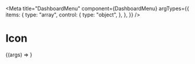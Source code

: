 
<Meta
  title="DashboardMenu"
  component={DashboardMenu}
  argTypes={{
    items: {
      type: "array",
      control: {
        type: "object",
      },
    },
  }}
/>

# Icon

<Canvas>
  <Story
    name="Default"
    args={{
      items: [
        { label: "Home", url: "/", icon: { name: "home" } },
        { label: "Search", url: "/search", icon: { name: "search" } },
        { label: "Warnings", url: "/warnings", icon: { name: "alert-circle" } },
      ],
    }}
  >
    {(args) => <DashboardMenu {...args} />}
  </Story>
</Canvas>
